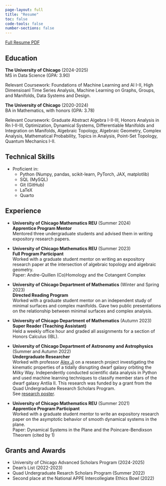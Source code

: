 ```yaml
---
page-layout: full
title: "Resume"
toc: false
code-tools: false
number-sections: false
---
```

[Full Resume PDF](mysite-assets/resume.pdf)

## Education 

**The University of Chicago** (2024-2025) <br>
MS in Data Science (GPA: 3.90)

Relevant Coursework: Foundations of Machine Learning and AI I-II, High Dimensioanl Time Series Analysis, Machine Learning on Graphs, Groups, and Manifolds, Data Systems and Design.

**The University of Chicago** (2020-2024) <br>
BA in Mathematics, with honors (GPA: 3.78)

Relevant Coursework: Graduate Abstract Algebra I-II-III, Honors Analysis in Rn I-II-III, Optimization, Dynamical Systems, Differentiable Manifolds and Integration on Manifolds, Algebraic Topology, Algebraic Geometry, Complex Analysis, Mathematical Probability, Topics in Analysis, Point-Set Topology, Quantum Mechanics I-II.

## Technical Skills

- Proficient in:
  - Python (Numpy, pandas, scikit-learn, PyTorch, JAX, matplotlib)
  - SQL (MySQL)
  - Git (GitHub)
  - LaTeX
  - Quarto

## Experience 

- **University of Chicago Mathematics REU** (Summer 2024)<br>
**Apprentice Program Mentor** <br>
Mentored three undergraduate students and advised them in writing expository research papers.

- **University of Chicago Mathematics REU** (Summer 2023)<br>
**Full Program Participant** <br>
Worked with a graduate student mentor on writing an expository research paper at the intersection of algebraic topology
and algebraic geometry.<br>
Paper: Andre-Quillen (Co)Homology and the Cotangent Complex


- **University of Chicago Department of Mathematics** (Winter and Spring 2023)<br>
**Directed Reading Program** <br>
Worked with a graduate student mentor on an independent study of minimal surfaces and complex manifolds. 
Gave two public presentations on the relationship between minimal surfaces and complex analysis.

- **University of Chicago Department of Mathematics** (Autumn 2023)<br>
**Super Reader (Teaching Assistant)** <br>
Held a weekly office hour and graded all assignments for a section of Honors Calculus (IBL). 


- **University of Chicago Department of Astronomy and Astrophysics** (Summer and Autumn 2022)<br>
**Undergraduate Researcher** <br>
Worked with professor [Alex Ji](https://www.alexji.com/) on a research project investigating the kinematic properties of a tidally disrupting dwarf galaxy
orbiting the Milky Way. Independently conducted scientific data analysis in Python and used machine learning techniques to classify member
stars of the dwarf galaxy Antlia II. This research was funded by a grant from the Quad Undergraduate Research Scholars Program. <br>
See [research poster](https://ugradresearchsymposium.omeka.net/items/show/143).


- **University of Chicago Mathematics REU** (Summer 2021)<br>
**Apprentice Program Participant** <br>
Worked with a graduate student mentor to write an expository research paper on the asymptotic behavior of smooth
dynamical systems in the plane.<br>
Paper: Dynamical Systems in the Plane and the Poincare-Bendixson Theorem (cited by 1) 


## Grants and Awards
- University of Chicago Advanced Scholars Program (2024-2025)
- Dean's List (2022-2023)
- Quad Undergraduate Resarch Scholars Program (Summer 2022)
- Second place at the National APPE Intercollegiate Ethics Bowl (2022)


